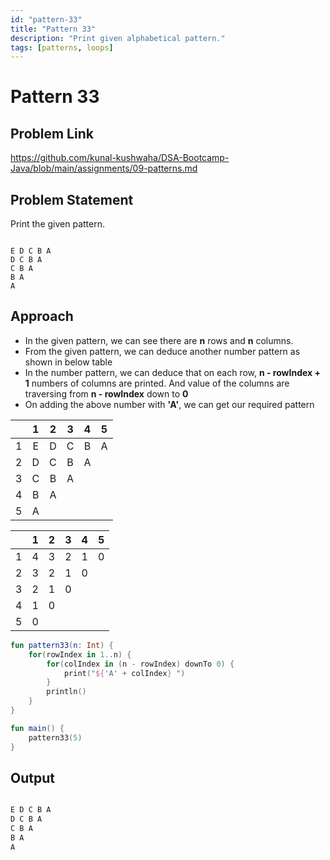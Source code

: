 ```yaml
---
id: "pattern-33"
title: "Pattern 33"
description: "Print given alphabetical pattern."
tags: [patterns, loops]
---
```




# Pattern 33

## Problem Link

https://github.com/kunal-kushwaha/DSA-Bootcamp-Java/blob/main/assignments/09-patterns.md

## Problem Statement

Print the given pattern.

```text

E D C B A 
D C B A 
C B A 
B A 
A 

```
## Approach

- In the given pattern, we can see there are **n** rows and **n** columns.
- From the given pattern, we can deduce another number pattern as shown in below table
- In the number pattern, we can deduce that on each row, **n - rowIndex + 1** numbers of columns are printed. And value of the columns are traversing from **n - rowIndex** down to **0**
- On adding the above number with **'A'**, we can get our required pattern

<TableWrapper rows="5" cols="5">

|   	| 1 	| 2 	| 3 	| 4 	| 5 	|
|:-:	|:-:	|:-:	|:-:	|:-:	|:-:	|
| 1 	| E 	| D 	| C 	| B 	| A 	|
| 2 	| D 	| C 	| B 	| A 	|   	|
| 3 	| C 	| B 	| A 	|   	|   	|
| 4 	| B 	| A 	|   	|   	|   	|
| 5 	| A 	|   	|   	|   	|   	|

</TableWrapper>

<TableWrapper rows="5" cols="5">

|   	| 1 	| 2 	| 3 	| 4 	| 5 	|
|:-:	|:-:	|:-:	|:-:	|:-:	|:-:	|
| 1 	| 4 	| 3 	| 2 	| 1 	| 0 	|
| 2 	| 3 	| 2 	| 1 	| 0 	|   	|
| 3 	| 2 	| 1 	| 0 	|   	|   	|
| 4 	| 1 	| 0 	|   	|   	|   	|
| 5 	| 0 	|   	|   	|   	|   	|

</TableWrapper>

<Tabs>
<TabItem value="kotlin" label="Kotlin">
<SolutionAuthor name="@msvhora"/>

```kt
fun pattern33(n: Int) {
    for(rowIndex in 1..n) {
        for(colIndex in (n - rowIndex) downTo 0) {
            print("${'A' + colIndex} ")
        }
        println()
    }
}

fun main() {	
    pattern33(5)
}
```
</TabItem>
</Tabs>

## Output

```kt

E D C B A 
D C B A 
C B A 
B A 
A 

```